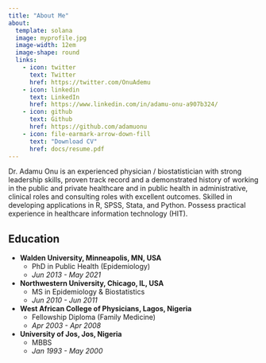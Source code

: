```yaml
---
title: "About Me"
about:
  template: solana
  image: myprofile.jpg
  image-width: 12em
  image-shape: round
  links:
    - icon: twitter
      text: Twitter
      href: https://twitter.com/OnuAdemu
    - icon: linkedin
      text: LinkedIn
      href: https://www.linkedin.com/in/adamu-onu-a907b324/
    - icon: github
      text: Github
      href: https://github.com/adamuonu
    - icon: file-earmark-arrow-down-fill
      text: "Download CV"
      href: docs/resume.pdf
---
```


Dr. Adamu Onu is an experienced physician / biostatistician with strong leadership skills, proven track record and a demonstrated history of working in the public and private healthcare and in public health in administrative, clinical roles and consulting roles with excellent outcomes. Skilled in developing applications in R, SPSS, Stata, and Python. Possess practical experience in healthcare information technology (HIT).

## Education

- **Walden University, Minneapolis, MN, USA**
  - PhD in Public Health (Epidemiology) 
  - *Jun 2013 - May 2021*

- **Northwestern University, Chicago, IL, USA**
  - MS in Epidemiology & Biostatistics
  - *Jun 2010 - Jun 2011*

- **West African College of Physicians, Lagos, Nigeria**
  - Fellowship Diploma (Family Medicine)
  - *Apr 2003 - Apr 2008*

- **University of Jos, Jos, Nigeria**
  - MBBS
  - *Jan 1993 - May 2000*
